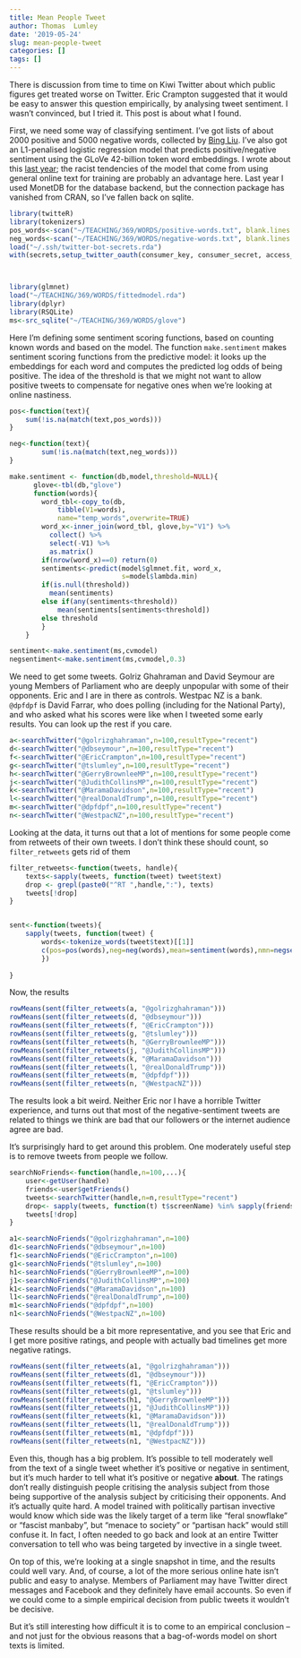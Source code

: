 ```yaml
---
title: Mean People Tweet
author: Thomas  Lumley
date: '2019-05-24'
slug: mean-people-tweet
categories: []
tags: []
---
```


There is discussion from time to time on Kiwi Twitter about which public figures get treated worse on Twitter. Eric Crampton suggested that it would be easy to answer this question empirically, by analysing tweet sentiment. I wasn't convinced, but I tried it. This post is about what I found.

First, we need some way of classifying sentiment.  I've got lists of about 2000 positive and 5000 negative words, collected by [Bing Liu](https://www.cs.uic.edu/~liub/FBS/sentiment-analysis.html#lexicon). I've also got an L1-penalised logistic regression model that predicts positive/negative sentiment using the GLoVe 42-billion token word embeddings.  I wrote about this [last year](https://notstatschat.rbind.io/2018/09/27/how-to-write-a-racist-ai-in-r-without-really-trying/); the racist tendencies of the model that come from using general online text for training are probably an advantage here. Last year I used MonetDB for the database backend, but the connection package has vanished from CRAN, so I've fallen back on sqlite. 

```r
library(twitteR)
library(tokenizers)
pos_words<-scan("~/TEACHING/369/WORDS/positive-words.txt", blank.lines.skip=TRUE, comment.char=";", what="")
neg_words<-scan("~/TEACHING/369/WORDS/negative-words.txt", blank.lines.skip=TRUE, comment.char=";", what="")
load("~/.ssh/twitter-bot-secrets.rda")
with(secrets,setup_twitter_oauth(consumer_key, consumer_secret, access_token, access_secret))



library(glmnet)
load("~/TEACHING/369/WORDS/fittedmodel.rda")
library(dplyr)
library(RSQLite)
ms<-src_sqlite("~/TEACHING/369/WORDS/glove")
```

Here I'm defining some sentiment scoring functions, based on counting known words and based on the model. The function `make.sentiment` makes sentiment scoring functions from the predictive model: it looks up the embeddings for each word and computes the predicted log odds of being positive. The idea of the threshold is that we might not want to allow positive tweets to compensate for negative ones when we're looking at online nastiness.

```r

pos<-function(text){
	sum(!is.na(match(text,pos_words)))
}

neg<-function(text){
		sum(!is.na(match(text,neg_words)))	
}

make.sentiment <- function(db,model,threshold=NULL){
      glove<-tbl(db,"glove")
      function(words){
        word_tbl<-copy_to(db, 
            tibble(V1=words),
            name="temp_words",overwrite=TRUE)
        word_x<-inner_join(word_tbl, glove,by="V1") %>%
          collect() %>% 
          select(-V1) %>% 
          as.matrix()
        if(nrow(word_x)==0) return(0)
        sentiments<-predict(model$glmnet.fit, word_x, 
                            s=model$lambda.min)
        if(is.null(threshold)) 
          mean(sentiments)                    
        else if(any(sentiments<threshold))
            mean(sentiments[sentiments<threshold])
        else threshold
        }
    }

sentiment<-make.sentiment(ms,cvmodel)
negsentiment<-make.sentiment(ms,cvmodel,0.3)
```

We need to get some tweets. Golriz Ghahraman and David Seymour are young Members of Parliament who are deeply unpopular with some of their opponents. Eric and I are in there as controls. Westpac NZ is a bank. `@dpfdpf` is David Farrar, who does polling (including for the National Party), and who asked what his scores were like when I tweeted some early results. You can look up the rest if you care.


```r
a<-searchTwitter("@golrizghahraman",n=100,resultType="recent")
d<-searchTwitter("@dbseymour",n=100,resultType="recent")
f<-searchTwitter("@EricCrampton",n=100,resultType="recent")
g<-searchTwitter("@tslumley",n=100,resultType="recent")
h<-searchTwitter("@GerryBrownleeMP",n=100,resultType="recent")
j<-searchTwitter("@JudithCollinsMP",n=100,resultType="recent")
k<-searchTwitter("@MaramaDavidson",n=100,resultType="recent")
l<-searchTwitter("@realDonaldTrump",n=100,resultType="recent")
m<-searchTwitter("@dpfdpf",n=100,resultType="recent")
n<-searchTwitter("@WestpacNZ",n=100,resultType="recent")
```

Looking at the data, it turns out that a lot of mentions for some people come from retweets of their own tweets.  I don't think these should count, so `filter_retweets` gets rid of them

```r

filter_retweets<-function(tweets, handle){
	texts<-sapply(tweets, function(tweet) tweet$text)
	drop <- grepl(paste0("^RT ",handle,":"), texts)
	tweets[!drop]
}


sent<-function(tweets){
	sapply(tweets, function(tweet) {
		words<-tokenize_words(tweet$text)[[1]]
		c(pos=pos(words),neg=neg(words),mean=sentiment(words),nmn=negsentiment(words))		
		})
	
}
```

Now, the results

```r
rowMeans(sent(filter_retweets(a, "@golrizghahraman")))
rowMeans(sent(filter_retweets(d, "@dbseymour")))
rowMeans(sent(filter_retweets(f, "@EricCrampton")))
rowMeans(sent(filter_retweets(g, "@tslumley")))
rowMeans(sent(filter_retweets(h, "@GerryBrownleeMP")))
rowMeans(sent(filter_retweets(j, "@JudithCollinsMP")))
rowMeans(sent(filter_retweets(k, "@MaramaDavidson")))
rowMeans(sent(filter_retweets(l, "@realDonaldTrump")))
rowMeans(sent(filter_retweets(m, "@dpfdpf")))
rowMeans(sent(filter_retweets(n, "@WestpacNZ")))
```

The results look a bit weird. Neither Eric nor I have a horrible Twitter experience, and turns out that most of the negative-sentiment tweets are related to things we think are bad that our followers or the internet audience agree are bad. 

It's surprisingly hard to get around this problem.  One moderately useful step is to remove tweets from people we follow. 

```r
searchNoFriends<-function(handle,n=100,...){
	user<-getUser(handle)
	friends<-user$getFriends()
	tweets<-searchTwitter(handle,n=n,resultType="recent")
	drop<- sapply(tweets, function(t) t$screenName) %in% sapply(friends, function(f) f$screenName)
	tweets[!drop]
}

a1<-searchNoFriends("@golrizghahraman",n=100)
d1<-searchNoFriends("@dbseymour",n=100)
f1<-searchNoFriends("@EricCrampton",n=100)
g1<-searchNoFriends("@tslumley",n=100)
h1<-searchNoFriends("@GerryBrownleeMP",n=100)
j1<-searchNoFriends("@JudithCollinsMP",n=100)
k1<-searchNoFriends("@MaramaDavidson",n=100)
l1<-searchNoFriends("@realDonaldTrump",n=100)
m1<-searchNoFriends("@dpfdpf",n=100)
n1<-searchNoFriends("@WestpacNZ",n=100)
```

These results should be a bit more representative, and you see that Eric and I get more positive ratings, and people with actually bad timelines get more negative ratings. 

```r
rowMeans(sent(filter_retweets(a1, "@golrizghahraman")))
rowMeans(sent(filter_retweets(d1, "@dbseymour")))
rowMeans(sent(filter_retweets(f1, "@EricCrampton")))
rowMeans(sent(filter_retweets(g1, "@tslumley")))
rowMeans(sent(filter_retweets(h1, "@GerryBrownleeMP")))
rowMeans(sent(filter_retweets(j1, "@JudithCollinsMP")))
rowMeans(sent(filter_retweets(k1, "@MaramaDavidson")))
rowMeans(sent(filter_retweets(l1, "@realDonaldTrump")))
rowMeans(sent(filter_retweets(m1, "@dpfdpf")))
rowMeans(sent(filter_retweets(n1, "@WestpacNZ")))
```

Even this, though has a big problem.  It's possible to tell moderately well from the text of a single tweet whether it's positive or negative in sentiment, but it's much harder to tell what it's positive or negative **about**.  The ratings don't really distinguish people critising the analysis subject from those being supportive of the analysis subject by criticising their opponents.  And it's actually quite hard.  A model trained with politically partisan invective would know which side was the likely target of a term like "feral snowflake" or "fascist manbaby", but "menace to society" or "partisan hack" would still confuse it. In fact, I often needed to go back and look at an entire Twitter conversation to tell who was being targeted by invective in a single tweet.

On top of this, we're looking at a single snapshot in time, and the results could well vary. And, of course, a lot of the more serious online hate isn't public and easy to analyse. Members of Parliament may have Twitter direct messages and Facebook and they definitely have email accounts. So even if we could come to a simple empirical decision from public tweets it wouldn't be decisive.

But it's still interesting how difficult it is to come to an empirical conclusion -- and not just for the obvious reasons that a bag-of-words model on short texts is limited.

